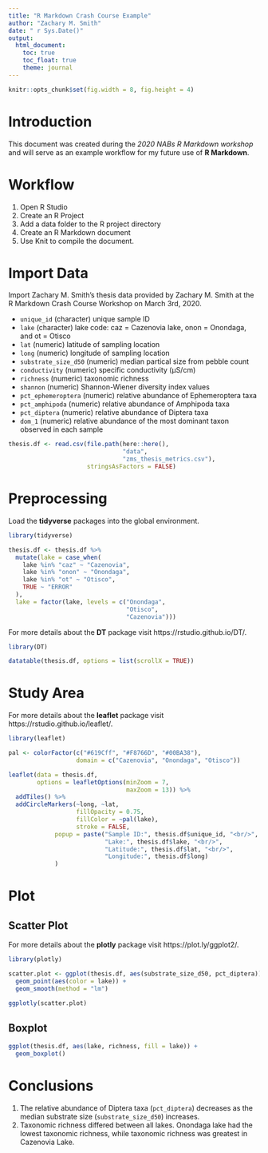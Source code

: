 ```yaml
---
title: "R Markdown Crash Course Example"
author: "Zachary M. Smith"
date: " r Sys.Date()"
output: 
  html_document:
    toc: true
    toc_float: true
    theme: journal
---
```


```r
knitr::opts_chunk$set(fig.width = 8, fig.height = 4)
```

# Introduction

This document was created during the _2020 NABs R Markdown workshop_ and will serve as an example workflow for my future use of __R Markdown__.

# Workflow

1. Open R Studio
2. Create an R Project
3. Add a data folder to the R project directory
4. Create an R Markdown document
5. Use Knit to compile the document.

# Import Data

Import Zachary M. Smith's thesis data provided by Zachary M. Smith at the R Markdown Crash Course Workshop on March 3rd, 2020.

* `unique_id` (character) unique sample ID
* `lake` (character) lake code: caz = Cazenovia lake, onon = Onondaga, and ot = Otisco
* `lat` (numeric) latitude of sampling location
* `long` (numeric) longitude of sampling location
* `substrate_size_d50` (numeric) median partical size from pebble count
* `conductivity` (numeric) specific conductivity (µS/cm)
* `richness` (numeric) taxonomic richness
* `shannon` (numeric) Shannon-Wiener diversity index values
* `pct_ephemeroptera` (numeric) relative abundance of Ephemeroptera taxa
* `pct_amphipoda` (numeric) relative abundance of Amphipoda taxa
* `pct_diptera` (numeric) relative abundance of Diptera taxa
* `dom_1` (numeric) relative abundance of the most dominant taxon observed in each sample
```r
thesis.df <- read.csv(file.path(here::here(),
                                "data",
                                "zms_thesis_metrics.csv"),
                      stringsAsFactors = FALSE)
```


# Preprocessing

Load the __tidyverse__ packages into the global environment.
```r
library(tidyverse)
```

```r
thesis.df <- thesis.df %>% 
  mutate(lake = case_when(
    lake %in% "caz" ~ "Cazenovia",
    lake %in% "onon" ~ "Onondaga",
    lake %in% "ot" ~ "Otisco",
    TRUE ~ "ERROR"
  ),
  lake = factor(lake, levels = c("Onondaga",
                                 "Otisco",
                                 "Cazenovia")))
```

For more details about the __DT__ package visit https://rstudio.github.io/DT/.
```r
library(DT)

datatable(thesis.df, options = list(scrollX = TRUE))
```

# Study Area

For more details about the __leaflet__ package visit https://rstudio.github.io/leaflet/.
```r
library(leaflet)

pal <- colorFactor(c("#619Cff", "#F8766D", "#00BA38"),
                   domain = c("Cazenovia", "Onondaga", "Otisco"))

leaflet(data = thesis.df,
        options = leafletOptions(minZoom = 7,
                                 maxZoom = 13)) %>% 
  addTiles() %>% 
  addCircleMarkers(~long, ~lat,
                   fillOpacity = 0.75,
                   fillColor = ~pal(lake),
                   stroke = FALSE,
             popup = paste("Sample ID:", thesis.df$unique_id, "<br/>",
                           "Lake:", thesis.df$lake, "<br/>",
                           "Latitude:", thesis.df$lat, "<br/>",
                           "Longitude:", thesis.df$long)
             )

```

# Plot {.tabset}

## Scatter Plot

For more details about the __plotly__ package visit https://plot.ly/ggplot2/.
```r
library(plotly)

scatter.plot <- ggplot(thesis.df, aes(substrate_size_d50, pct_diptera)) +
  geom_point(aes(color = lake)) +
  geom_smooth(method = "lm")

ggplotly(scatter.plot)
```

## Boxplot

```r
ggplot(thesis.df, aes(lake, richness, fill = lake)) +
  geom_boxplot()
```

# Conclusions

1. The relative abundance of Diptera taxa (`pct_diptera`) decreases as the median substrate size (`substrate_size_d50`) increases.
2. Taxonomic richness differed between all lakes. Onondaga lake had the lowest taxonomic richness, while taxonomic richness was greatest in Cazenovia Lake.